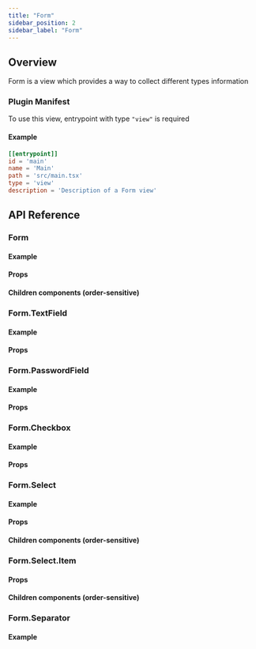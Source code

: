 ```yaml
---
title: "Form"
sidebar_position: 2
sidebar_label: "Form"
---
```










## Overview

Form is a view which provides a way to collect different types information

<UiScreenshot imgPath="/img/generated-screenshots/ui_form/main/default.png"/>

[//]: # (Functionality section when there is more features)
[//]: # (As with all other views can be made highly dynamic with help of React)

### Plugin Manifest

To use this view, entrypoint with type `"view"` is required

#### Example
```toml
[[entrypoint]]
id = 'main'
name = 'Main'
path = 'src/main.tsx'
type = 'view'
description = 'Description of a Form view'
```

## API Reference

### Form
<FormDescription/>

#### Example
<FormCode/>

#### Props
<FormProps/>

#### Children components (order-sensitive)
<FormOrderedMembers/>



### Form.TextField
<TextFieldDescription/>

#### Example
<TextFieldCode/>

#### Props
<TextFieldProps/>



### Form.PasswordField
<PasswordFieldDescription/>

#### Example
<PasswordFieldCode/>

#### Props
<PasswordFieldProps/>



### Form.Checkbox
<CheckboxDescription/>

#### Example
<CheckboxCode/>

#### Props
<CheckboxProps/>



### Form.Select
<SelectDescription/>

#### Example
<SelectCode/>

#### Props
<SelectProps/>

#### Children components (order-sensitive)
<SelectOrderedMembers/>



### Form.Select.Item
<SelectItemDescription/>

#### Props
<SelectItemProps/>

#### Children components (order-sensitive)
<SelectItemOrderedMembers/>



### Form.Separator
<SeparatorDescription/>

#### Example
<SeparatorCode/>
